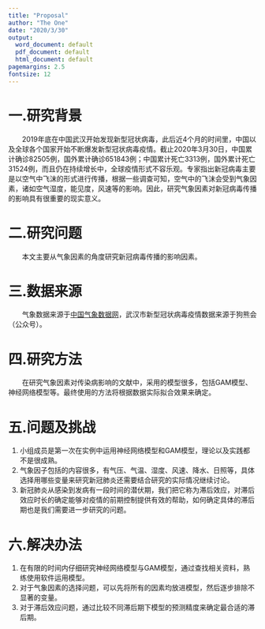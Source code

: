 ---
title: "Proposal"
author: "The One"
date: "2020/3/30"
output:
  word_document: default
  pdf_document: default
  html_document: default
pagemargins: 2.5
fontsize: 12
---

<style type=""Proposal/css">
	#header {
	    text-align: center;
	}
</style>

# 一.研究背景 
&emsp;&emsp;2019年底在中国武汉开始发现新型冠状病毒，此后近4个月的时间里，中国以及全球各个国家开始不断爆发新型冠状病毒疫情。截止2020年3月30日，中国累计确诊82505例，国外累计确诊651843例；中国累计死亡3313例，国外累计死亡31524例，而且仍在持续增长中，全球疫情形式不容乐观。专家指出新冠病毒主要是以空气中飞沫的形式进行传播，根据一些调查可知，空气中的飞沫会受到气象因素，诸如空气湿度，能见度，风速等的影响。因此，研究气象因素对新冠病毒传播的影响具有很重要的现实意义。 

# 二.研究问题 
&emsp;&emsp;本文主要从气象因素的角度研究新冠病毒传播的影响因素。  

# 三.数据来源 
&emsp;&emsp;气象数据来源于[中国气象数据网](https://data.cma.cn/)，武汉市新型冠状病毒疫情数据来源于狗熊会（公众号）。 
 
# 四.研究方法 
&emsp;&emsp;在研究气象因素对传染病影响的文献中，采用的模型很多，包括GAM模型、神经网络模型等。最终使用的方法将根据数据实际拟合效果来确定。
 
# 五.问题及挑战 
1. 小组成员是第一次在实例中运用神经网络模型和GAM模型，理论以及实践都不是很成熟。 
2. 气象因子包括的内容很多，有气压、气温、湿度、风速、降水、日照等，具体选择用哪些变量来研究新冠肺炎还需要结合研究的实际情况继续讨论。 
3. 新冠肺炎从感染到发病有一段时间的潜伏期，我们把它称为滞后效应，对滞后效应时长的确定能够对疫情的前期控制提供有效的帮助，如何确定具体的滞后期也是我们需要进一步研究的问题。 
 
# 六.解决办法 
1. 在有限的时间内仔细研究神经网络模型与GAM模型，通过查找相关资料，熟练使用软件运用模型。 
2. 对于气象因素的选择问题，可以先将所有的因素均放进模型，然后逐步排除不显著的变量。 
3. 对于滞后效应问题，通过比较不同滞后期下模型的预测精度来确定最合适的滞后期。 
 




